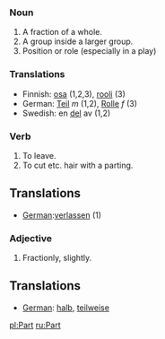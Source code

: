 ===Noun===

#A fraction of a whole.
#A group inside a larger group.
#Position or role (especially in a play)

===Translations===
*Finnish: [[osa]] (1,2,3), [[rooli]] (3)
*German: [[Teil]] ''m'' (1,2), [[Rolle]] ''f'' (3)
*Swedish: en [[del]] av (1,2)  
===Verb===

#To leave.
#To cut etc. hair with a parting.

==Translations==

*[[German]]:[[verlassen]] (1)

===Adjective===

#Fractionly, slightly.

==Translations==

*[[German]]: [[halb]], [[teilweise]]

[[pl:Part]]
[[ru:Part]]
